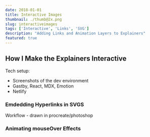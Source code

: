 ```yaml
---
date: 2018-01-01
title: Interactive Images
thumbnail: ./thumb@2x.png
slug: interactiveimages
tags: ['Interactive', 'Links', 'SVG']
description: "Adding Links and Animation Layers to Explainers"
featured: true
---
```


## How I Make the Explainers Interactive

Tech setup:
- Screenshots of the dev environment
- Gastby, React, MDX, Emotion
- Netlify


### Emdedding Hyperlinks in SVGS

Workflow - drawn in procreate/photoshop


### Animating mouseOver Effects

